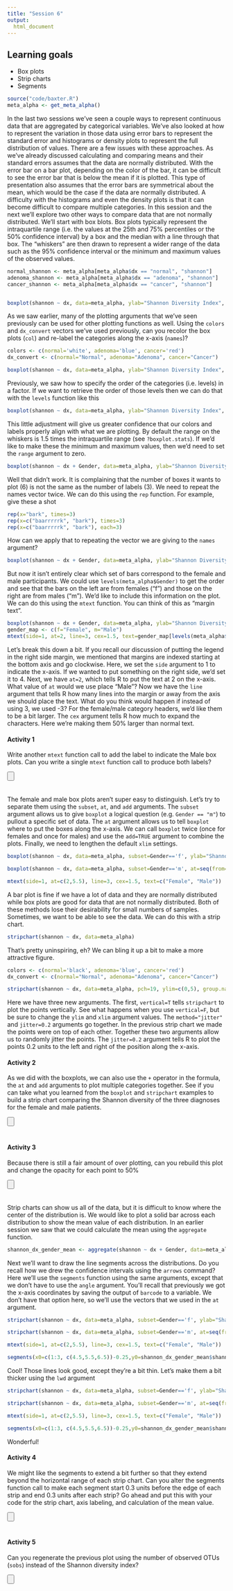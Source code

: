 ```yaml
---
title: "Session 6"
output:
  html_document
---
```


## Learning goals

* Box plots
*	Strip charts
* Segments


```r
source("code/baxter.R")
meta_alpha <- get_meta_alpha()
```

In the last two sessions we've seen a couple ways to represent continuous data that are aggregated by categorical variables. We've also looked at how to represent the variation in those data using error bars to represent the standard error and histograms or density plots to represent the full distribution of values. There are a few issues with these approaches. As we've already discussed calculating and comparing means and their standard errors assumes that the data are normally distributed. With the error bar on a bar plot, depending on the color of the bar, it can be difficult to see the error bar that is below the mean if it is plotted. This type of presentation also assumes that the error bars are symmetrical about the mean, which would be the case if the data are normally distributed. A difficulty with the histograms and even the density plots is that it can become difficult to compare multiple categories. In this session and the next we'll explore two other ways to compare data that are not normally distributed. We'll start with box blots. Box plots typically represent the intraquartile range (i.e. the values at the 25th and 75% percentiles or the 50% confidence interval) by a box and the median with a line through that box. The "whiskers" are then drawn to represent a wider range of the data such as the 95% confidence interval or the minimum and maximum values of the observed values.

```r
normal_shannon <- meta_alpha[meta_alpha$dx == "normal", "shannon"]
adenoma_shannon <- meta_alpha[meta_alpha$dx == "adenoma", "shannon"]
cancer_shannon <- meta_alpha[meta_alpha$dx == "cancer", "shannon"]


boxplot(shannon ~ dx, data=meta_alpha, ylab="Shannon Diversity Index", ylim=c(0, 5.0))
```

As we saw earlier, many of the plotting arguments that we've seen previously can be used for other plotting functions as well. Using the `colors` and `dx_convert` vectors we've used previously, can you recolor the box plots (`col`) and re-label the categories along the x-axis (`names`)?

```r
colors <- c(normal='white', adenoma='blue', cancer='red')
dx_convert <- c(normal="Normal", adenoma="Adenoma", cancer="Cancer")

boxplot(shannon ~ dx, data=meta_alpha, ylab="Shannon Diversity Index", ylim=c(0, 5.0), col=colors, names=dx_convert)
```

Previously, we saw how to specify the order of the categories (i.e. levels) in a factor. If we want to retrieve the order of those levels then we can do that with the `levels` function like this

```r
boxplot(shannon ~ dx, data=meta_alpha, ylab="Shannon Diversity Index", ylim=c(0, 5.0), col=colors[levels(meta_alpha$dx)], names=dx_convert[levels(meta_alpha$dx)], range=0)
```

This little adjustment will give us greater confidence that our colors and labels properly align with what we are plotting. By default the range on the whiskers is 1.5 times the intraquartile range (see `?boxplot.stats`). If we'd like to make these the minimum and maximum values, then we'd need to set the `range` argument to zero.

```r
boxplot(shannon ~ dx + Gender, data=meta_alpha, ylab="Shannon Diversity Index", ylim=c(0, 5.0), col=colors[levels(meta_alpha$dx)], names=dx_convert[levels(meta_alpha$dx)])
```

Well that didn't work. It is complaining that the number of boxes it wants to plot (6) is not the same as the number of labels (3). We need to repeat the names vector twice. We can do this using the `rep` function. For example, give these a shot

```r
rep(x="bark", times=3)
rep(x=c("baarrrrrk", "bark"), times=3)
rep(x=c("baarrrrrk", "bark"), each=3)
```

How can we apply that to repeating the vector we are giving to the `names` argument?

```r
boxplot(shannon ~ dx + Gender, data=meta_alpha, ylab="Shannon Diversity Index", ylim=c(0, 5.0), col=colors[levels(meta_alpha$dx)], names=rep(dx_convert[levels(meta_alpha$dx)], times=2) )
```

But now it isn't entirely clear which set of bars correspond to the female and male participants. We could use `levels(meta_alpha$Gender)` to get the order and see that the bars on the left are from females ("f") and those on the right are from males ("m"). We'd like to include this information on the plot. We can do this using the `mtext` function. You can think of this as "margin text".

```r
boxplot(shannon ~ dx + Gender, data=meta_alpha, ylab="Shannon Diversity Index", ylim=c(0, 5.0), col=colors[levels(meta_alpha$dx)], names=rep(dx_convert[levels(meta_alpha$dx)], times=2) )
gender_map <- c(f="Female", m="Male")
mtext(side=1, at=2, line=3, cex=1.5, text=gender_map[levels(meta_alpha$Gender)[1]])
```

Let's break this down a bit. If you recall our discussion of putting the legend in the right side margin, we mentioned that margins are indexed starting at the bottom axis and go clockwise. Here, we set the `side` argument to 1 to indicate the x-axis. If we wanted to put something on the right side, we'd set it to 4. Next, we have `at=2`, which tells R to put the text at 2 on the x-axis. What value of `at` would we use place "Male"? Now we have the `line` argument that tells R how many lines into the margin or away from the axis we should place the text. What do you think would happen if instead of using 3, we used -3? For the female/male category headers, we'd like them to be a bit larger. The `cex` argument tells R how much to expand the characters. Here we're making them 50% larger than normal text.

#### Activity 1
Write another `mtext` function call to add the label to indicate the Male box plots. Can you write a single `mtext` function call to produce both labels?

<input type=button class=hideshow style="margin-bottom: 20px"></input>
<div style="display: none">

```r
boxplot(shannon ~ dx + Gender, data=meta_alpha, ylab="Shannon Diversity Index", ylim=c(0, 5.0), col=colors[levels(meta_alpha$dx)], names=rep(dx_convert[levels(meta_alpha$dx)], times=2) )

mtext(side=1, at=2, line=3, cex=1.5, text=gender_map[levels(meta_alpha$Gender)[1]])
mtext(side=1, at=5, line=3, cex=1.5, text=gender_map[levels(meta_alpha$Gender)[2]])


boxplot(shannon ~ dx + Gender, data=meta_alpha, ylab="Shannon Diversity Index", ylim=c(0, 5.0), col=colors[levels(meta_alpha$dx)], names=rep(dx_convert[levels(meta_alpha$dx)], times=2) )

mtext(side=1, at=c(2,5), line=3, cex=1.5, text=gender_map[levels(meta_alpha$Gender)])
```
</div>

The female and male box plots aren't super easy to distinguish. Let's try to separate them using the `subset`, `at`, and `add` arguments. The `subset` argument allows us to give `boxplot` a logical question (e.g. `Gender == "m"`) to pullout a specific set of data. The `at` argument allows us to tell `boxplot` where to put the boxes along the x-axis. We can call `boxplot` twice (once for females and once for males) and use the `add=TRUE` argument to combine the plots. Finally, we need to lengthen the default `xlim` settings.

```r
boxplot(shannon ~ dx, data=meta_alpha, subset=Gender=='f', ylab="Shannon Diversity Index", ylim=c(0, 5.0), col=colors[levels(meta_alpha$dx)], names=dx_convert[levels(meta_alpha$dx)], xlim=c(0.5,7.0))

boxplot(shannon ~ dx, data=meta_alpha, subset=Gender=='m', at=seq(from=4.5,6.5,1), col=colors[levels(meta_alpha$dx)], names=dx_convert[levels(meta_alpha$dx)], add=T)

mtext(side=1, at=c(2,5.5), line=3, cex=1.5, text=c("Female", "Male"))
```



A bar plot is fine if we have a lot of data and they are normally distributed while box plots are good for data that are not normally distributed. Both of these methods lose their desirability for small numbers of samples. Sometimes, we want to be able to see the data. We can do this with a strip chart.

```r
stripchart(shannon ~ dx, data=meta_alpha)
```

That's pretty uninspiring, eh? We can bling it up a bit to make a more attractive figure.

```r
colors <- c(normal='black', adenoma='blue', cancer='red')
dx_convert <- c(normal="Normal", adenoma="Adenoma", cancer="Cancer")

stripchart(shannon ~ dx, data=meta_alpha, pch=19, ylim=c(0,5), group.names=dx_convert[levels(meta_alpha$dx)], col=colors[levels(meta_alpha$dx)], vertical=T, method="jitter", jitter=0.2)
```

Here we have three new arguments. The first, `vertical=T` tells `stripchart` to plot the points vertically. See what happens when you use `vertical=F`, but be sure to change the `ylim` and `xlim` argument values. The `method="jitter"` and `jitter=0.2` arguments go together. In the previous strip chart we made the points were on top of each other. Together these two arguments allow us to randomly jitter the points. The `jitter=0.2` argument tells R to plot the points 0.2 units to the left and right of the position along the x-axis.


#### Activity 2
As we did with the boxplots, we can also use the `+` operator in the formula, the `at` and `add` arguments to plot multiple categories together. See if you can take what you learned from the `boxplot` and `stripchart` examples to build a strip chart comparing the Shannon diversity of the three diagnoses for the female and male patients.

<input type=button class=hideshow style="margin-bottom: 20px"></input>
<div style="display: none">

```r
stripchart(shannon ~ dx, data=meta_alpha, subset=Gender=='f', ylab="Shannon Diversity Index", ylim=c(0, 5.0), col=colors[levels(meta_alpha$dx)], group.names=dx_convert[levels(meta_alpha$dx)], xlim=c(0.5,7.0), vertical=T, method="jitter", jitter=0.2, pch=19)

stripchart(shannon ~ dx, data=meta_alpha, subset=Gender=='m', at=seq(from=4.5,to=6.5,by=1), col=colors[levels(meta_alpha$dx)], group.names=dx_convert[levels(meta_alpha$dx)], vertical=T, method="jitter", jitter=0.2, pch=19, add=T)

mtext(side=1, at=c(2,5.5), line=3, cex=1.5, text=c("Female", "Male"))
```
</div>

#### Activity 3
Because there is still a fair amount of over plotting, can you rebuild this plot and change the opacity for each point to 50%

<input type=button class=hideshow style="margin-bottom: 20px"></input>
<div style="display: none">

```r
library('scales')

stripchart(shannon ~ dx, data=meta_alpha, subset=Gender=='f', ylab="Shannon Diversity Index", ylim=c(0, 5.0), col=alpha(colors[levels(meta_alpha$dx)], 0.5), group.names=dx_convert[levels(meta_alpha$dx)], xlim=c(0.5,7.0), vertical=T, method="jitter", jitter=0.2, pch=19)

stripchart(shannon ~ dx, data=meta_alpha, subset=Gender=='m', at=seq(from=4.5,to=6.5,by=1), col=alpha(colors[levels(meta_alpha$dx)], 0.5), group.names=dx_convert[levels(meta_alpha$dx)], vertical=T, method="jitter", jitter=0.2, pch=19, add=T)

mtext(side=1, at=c(2,5.5), line=3, cex=1.5, text=c("Female", "Male"))
```
</div>

Strip charts can show us all of the data, but it is difficult to know where the center of the distribution is. We would like to plot a solid bar across each distribution to show the mean value of each distribution. In an earlier session we saw that we could calculate the mean using the `aggregate` function.

```r
shannon_dx_gender_mean <- aggregate(shannon ~ dx + Gender, data=meta_alpha, FUN=mean)
```

Next we'll want to draw the line segments across the distributions. Do you recall how we drew the confidence intervals using the `arrows` command? Here we'll use the `segments` function using the same arguments, except that we don't have to use the `angle` argument. You'll recall that previously we got the x-axis coordinates by saving the output of `barcode` to a variable. We don't have that option here, so we'll use the vectors that we used in the `at` argument.

```r
stripchart(shannon ~ dx, data=meta_alpha, subset=Gender=='f', ylab="Shannon Diversity Index", ylim=c(0, 5.0), col=alpha(colors[levels(meta_alpha$dx)], 0.5), group.names=dx_convert[levels(meta_alpha$dx)], xlim=c(0.5,7.0), vertical=T, method="jitter", jitter=0.2, pch=19)

stripchart(shannon ~ dx, data=meta_alpha, subset=Gender=='m', at=seq(from=4.5,to=6.5,by=1), col=alpha(colors[levels(meta_alpha$dx)], 0.5), group.names=dx_convert[levels(meta_alpha$dx)], vertical=T, method="jitter", jitter=0.2, pch=19, add=T)

mtext(side=1, at=c(2,5.5), line=3, cex=1.5, text=c("Female", "Male"))

segments(x0=c(1:3, c(4.5,5.5,6.5))-0.25,y0=shannon_dx_gender_mean$shannon, x1=c(1:3, c(4.5,5.5,6.5))+0.25,y1=shannon_dx_gender_mean$shannon)
```

Cool! Those lines look good, except they're a bit thin. Let's make them a bit thicker using the `lwd` argument

```r
stripchart(shannon ~ dx, data=meta_alpha, subset=Gender=='f', ylab="Shannon Diversity Index", ylim=c(0, 5.0), col=alpha(colors[levels(meta_alpha$dx)], 0.5), group.names=dx_convert[levels(meta_alpha$dx)], xlim=c(0.5,7.0), vertical=T, method="jitter", jitter=0.2, pch=19)

stripchart(shannon ~ dx, data=meta_alpha, subset=Gender=='m', at=seq(from=4.5,to=6.5,by=1), col=alpha(colors[levels(meta_alpha$dx)], 0.5), group.names=dx_convert[levels(meta_alpha$dx)], vertical=T, method="jitter", jitter=0.2, pch=19, add=T)

mtext(side=1, at=c(2,5.5), line=3, cex=1.5, text=c("Female", "Male"))

segments(x0=c(1:3, c(4.5,5.5,6.5))-0.25,y0=shannon_dx_gender_mean$shannon, x1=c(1:3, c(4.5,5.5,6.5))+0.25,y1=shannon_dx_gender_mean$shannon, lwd=5)
```

Wonderful!


#### Activity 4
We might like the segments to extend a bit further so that they extend beyond the horizontal range of each strip chart. Can you alter the segments function call to make each segment start 0.3 units before the edge of each strip and end 0.3 units after each strip? Go ahead and put this with your code for the strip chart, axis labeling, and calculation of the mean value.

<input type=button class=hideshow style="margin-bottom: 20px"></input>
<div style="display: none">

```r
library('scales')

shannon_dx_gender_mean <- aggregate(shannon ~ dx + Gender, data=meta_alpha, FUN=mean)

stripchart(shannon ~ dx, data=meta_alpha, subset=Gender=='f', ylab="Shannon Diversity Index", ylim=c(0, 5.0), col=alpha(colors[levels(meta_alpha$dx)], 0.5), group.names=dx_convert[levels(meta_alpha$dx)], xlim=c(0.5,7.0), vertical=T, method="jitter", jitter=0.2, pch=19)

stripchart(shannon ~ dx, data=meta_alpha, subset=Gender=='m', at=seq(from=4.5,to=6.5,by=1), col=alpha(colors[levels(meta_alpha$dx)], 0.5), group.names=dx_convert[levels(meta_alpha$dx)], vertical=T, method="jitter", jitter=0.2, pch=19, add=T)

mtext(side=1, at=c(2,5.5), line=3, cex=1.5, text=c("Female", "Male"))

segments(x0=c(1:3, c(4.5,5.5,6.5))-0.3,y0=shannon_dx_gender_mean$shannon, x1=c(1:3, c(4.5,5.5,6.5))+0.3,y1=shannon_dx_gender_mean$shannon, lwd=5)
```
</div>

#### Activity 5
Can you regenerate the previous plot using the number of observed OTUs (`sobs`) instead of the Shannon diversity index?

<input type=button class=hideshow style="margin-bottom: 20px"></input>
<div style="display: none">
```r
library('scales')

sobs_dx_gender_mean <- aggregate(sobs ~ dx + Gender, data=meta_alpha, FUN=mean)

stripchart(sobs ~ dx, data=meta_alpha, subset=Gender=='f', ylab="Number of Observed OTUs", ylim=c(0, max(meta_alpha$sobs)), col=alpha(colors[levels(meta_alpha$dx)], 0.5), group.names=dx_convert[levels(meta_alpha$dx)], xlim=c(0.5,7.0), vertical=T, method="jitter", jitter=0.2, pch=19)

stripchart(sobs ~ dx, data=meta_alpha, subset=Gender=='m', at=seq(from=4.5,to=6.5,by=1), col=alpha(colors[levels(meta_alpha$dx)], 0.5), group.names=dx_convert[levels(meta_alpha$dx)], vertical=T, method="jitter", jitter=0.2, pch=19, add=T)

mtext(side=1, at=c(2,5.5), line=3, cex=1.5, text=c("Female", "Male"))

segments(x0=c(1:3, c(4.5,5.5,6.5))-0.3,y0=sobs_dx_gender_mean$sobs, x1=c(1:3, c(4.5,5.5,6.5))+0.3,y1=sobs_dx_gender_mean$sobs, lwd=5)
```
</div>




<script>
$( "input.hideshow" ).each( function ( index, button ) {
  button.value = 'Show an answer';
  $( button ).click( function () {
    var target = this.nextSibling ? this : this.parentNode;
    target = target.nextSibling.nextSibling;
    if ( target.style.display == 'block' || target.style.display == '' ) {
      target.style.display = 'none';
      this.value = 'Show an answer';
    } else {
      target.style.display = 'block';
      this.value = 'Hide answer';
    }
  } );
} );
</script>